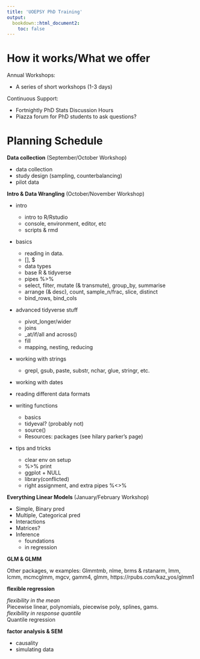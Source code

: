 ```yaml
---
title: 'UOEPSY PhD Training'
output: 
  bookdown::html_document2:
    toc: false
---
```



# How it works/What we offer

Annual Workshops:  

- A series of short workshops (1-3 days)



Continuous Support:  

- Fortnightly PhD Stats Discussion Hours  
- Piazza forum for PhD students to ask questions?  






# Planning Schedule

:::lo
__Data collection__ (September/October Workshop)  

- data collection
- study design (sampling, counterbalancing)
- pilot data

:::

:::lo
__Intro & Data Wrangling__ (October/November Workshop)  

+ intro 
    - intro to R/Rstudio  
    - console, environment, editor, etc  
    - scripts & rmd 
+ basics 
    - reading in data. 
    - [], $
    - data types
    - base R & tidyverse
    - pipes %>% 
    - select, filter, mutate (& transmute), group_by, summarise
    - arrange (& desc), count, sample_n/frac, slice, distinct
    - bind_rows, bind_cols
+ advanced tidyverse stuff
    - pivot_longer/wider
    - joins
    - _at/if/all and across()
    - fill
    - mapping, nesting, reducing
+ working with strings
    - grepl, gsub, paste, substr, nchar, glue, stringr, etc. 
+ working with dates

+ reading different data formats

+ writing functions
    - basics
    - tidyeval? (probably not)
    - source()
    - Resources: packages (see hilary parker's page)

+ tips and tricks
    - clear env on setup
    - %>% print
    - ggplot + NULL
    - library(conflicted)
    - right assignment, and extra pipes %<>%






:::

:::lo
__Everything Linear Models__ (January/February Workshop)  


- Simple, Binary pred
- Multiple, Categorical pred 
- Interactions
- Matrices?   
- Inference  
  - foundations
  - in regression


:::


:::statbox
__GLM & GLMM__  


Other packages, w examples: Glmmtmb, nlme, brms & rstanarm, lmm, lcmm, mcmcglmm, mgcv, gamm4, glmm, https://rpubs.com/kaz_yos/glmm1


:::

:::statbox
__flexible regression__  

_flexibility in the mean_   
Piecewise linear, polynomials, piecewise poly, splines, gams.  
_flexibility in response quantile_  
Quantile regression

:::


:::statbox
__factor analysis & SEM__  

:::

- causality
- simulating data

